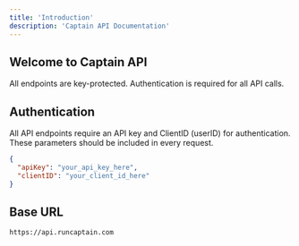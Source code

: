 ```yaml
---
title: 'Introduction'
description: 'Captain API Documentation'
---
```


## Welcome to Captain API

All endpoints are key-protected. Authentication is required for all API calls.

## Authentication

All API endpoints require an API key and ClientID (userID) for authentication. These parameters should be included in every request.

```json
{
  "apiKey": "your_api_key_here",
  "clientID": "your_client_id_here"
}
```

## Base URL

```
https://api.runcaptain.com
```